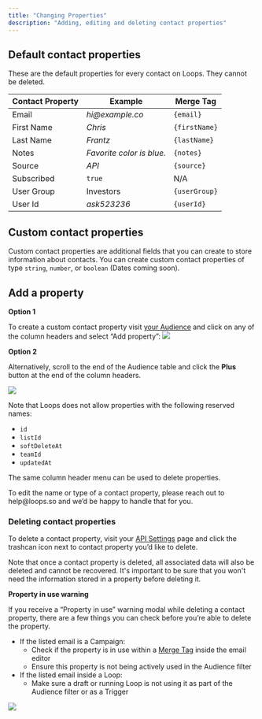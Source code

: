 ```yaml
---
title: "Changing Properties"
description: "Adding, editing and deleting contact properties"
---
```


## Default contact properties

These are the default properties for every contact on Loops. They cannot be deleted.

| Contact Property | Example                   | Merge Tag     |
| ---------------- | ------------------------- | ------------- |
| Email            | _hi@example.co_           | `{email}`     |
| First Name       | _Chris_                   | `{firstName}` |
| Last Name        | _Frantz_                  | `{lastName}`  |
| Notes            | _Favorite color is blue._ | `{notes}`     |
| Source           | _API_                     | `{source}`    |
| Subscribed       | `true`                    | N/A           |
| User Group       | Investors                 | `{userGroup}` |
| User Id          | _ask523236_               | `{userId}`    |

## Custom contact properties

Custom contact properties are additional fields that you can create to store information about contacts. You can create custom contact properties of type `string`, `number`, or `boolean` (Dates coming soon).

## Add a property

**Option 1**

To create a custom contact property visit [your Audience](http://localhost:3000/audience) and click on any of the column headers and select “Add property”:
![](/images/option-1.png)

**Option 2**

Alternatively, scroll to the end of the Audience table and click the **Plus** button at the end of the column headers.

![](/images/option-2.jpeg)

Note that Loops does not allow properties with the following reserved names:

- `id`
- `listId`
- `softDeleteAt`
- `teamId`
- `updatedAt`

The same column header menu can be used to delete properties.

<Tip>
  To edit the name or type of a contact property, please reach out to
  help@loops.so and we’d be happy to handle that for you.
</Tip>

### Deleting contact properties

To delete a contact property, visit your [API Settings](http://localhost:3000/settings?page=api) page and click the trashcan icon next to contact property you’d like to delete.

Note that once a contact property is deleted, all associated data will also be deleted and cannot be recovered. It's important to be sure that you won't need the information stored in a property before deleting it.

**Property in use warning**

If you receive a “Property in use” warning modal while deleting a contact property, there are a few things you can check before you’re able to delete the property.

- If the listed email is a Campaign:
  - Check if the property is in use within a [Merge Tag](/creating-emails/personalizing-emails) inside the email editor
  - Ensure this property is not being actively used in the Audience filter
- If the listed email inside a Loop:
  - Make sure a draft or running Loop is not using it as part of the Audience filter or as a Trigger

![](/images/delete-property.png)
